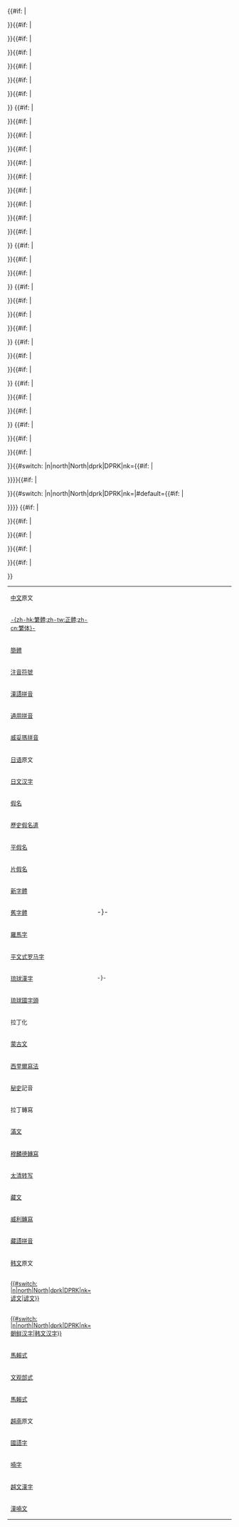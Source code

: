 <includeonly><table class="borderless" style="display:table; margin: 0; border-style:none; background: {{#if: {{{background|}}}|{{{background}}}|#FAFAFA}}; width: 100%; font-size: 90%;"><!-- 中文 -->{{#if: {{{zh-yuanwen|}}}|<tr><td style="width: 6em; text-align: left; padding: 0.2em 0.55em;">[[汉语|中文]]原文</td><td style="padding-center: 3px;">{{{zh-yuanwen}}}</td></tr>}}{{#if: {{{tradchi|}}}|<tr><td style="width: 6em; text-align: left; padding: 0.2em 0.55em;">[[繁體字|-{zh-hk:繁體;zh-tw:正體;zh-cn:繁体}-]]</td><td style="padding-center: 3px;"><big>{{lang|zh-hant|{{{tradchi}}}}}</big></td></tr>}}{{#if: {{{simpchi|}}}|<tr><td style="width: 6em; text-align: left; padding: 0.2em 0.55em;">[[简化字|簡體]]</td><td style="padding-center: 3px;"><big>{{lang|zh-hans|{{{simpchi}}}}}</big></td></tr>}}{{#if: {{{zhuyin|}}}|<tr><td style="width: 6em; text-align: left; padding: 0.2em 0.55em;">[[注音符號]]</td><td style="padding-center: 3px;">{{lang|zh-Bopo|{{{zhuyin}}}}}</td></tr>}}{{#if: {{{pinyin|}}}|<tr><td style="width: 6em; text-align: left; padding: 0.2em 0.55em;">[[汉语拼音|漢語拼音]]</td><td style="padding-center: 3px;">{{lang|zh-Latn|{{{pinyin}}}}}</td></tr>}}{{#if: {{{typy|}}}|<tr><td style="width: 6em; text-align: left; padding: 0.2em 0.55em;">[[通用拼音]]</td><td style="padding-center: 3px;">{{lang|zh-Latn|{{{typy}}}}}</td></tr>}}{{#if: {{{wg|}}}|<tr><td style="width: 6em; text-align: left; padding: 0.2em 0.55em;">[[威妥瑪拼音]]</td><td style="padding-center: 3px;">{{lang|zh-Latn|{{{wg}}}}}</td></tr>}}<!-- 日文 -->{{#if: {{{ja-yuanwen|}}}|<tr><td style="width: 6em; text-align: left; padding: 0.2em 0.55em;">[[日语]]原文</td><td style="padding-center: 3px;">{{unicode|-{{{{ja-yuanwen}}}}-}}</td></tr>}}{{#if: {{{kanji|}}}|<tr><td style="width: 6em; text-align: left; padding: 0.2em 0.55em;">[[日本汉字|日文汉字]]</td><td style="padding-center: 3px;"><big>{{lang|ja|{{{kanji}}}}}</big></td></tr>}}{{#if: {{{kana|}}}|<tr><td style="width: 6em; text-align: left; padding: 0.2em 0.55em;">[[日語假名|假名]]</td><td style="padding-center: 3px;">{{lang|ja|{{{kana}}}}}</td></tr>}}{{#if: {{{kanahist|}}}|<tr><td style="width: 6em; text-align: left; padding: 0.2em 0.55em;">[[歷史假名遣]]</td><td style="padding-center: 3px;">{{lang|ja|{{{kanahist}}}}}</td></tr>}}{{#if: {{{hiragana|}}}|<tr><td style="width: 6em; text-align: left; padding: 0.2em 0.55em;">[[平假名]]</td><td style="padding-center: 3px;">{{lang|ja|{{{hiragana}}}}}</td></tr>}}{{#if: {{{katakana|}}}|<tr><td style="width: 6em; text-align: left; padding: 0.2em 0.55em;">[[片假名]]</td><td style="padding-center: 3px;">{{lang|ja|{{{katakana}}}}}</td></tr>}}{{#if: {{{shinjitai|}}}|<tr><td style="width: 6em; text-align: left; padding: 0.2em 0.55em;">[[日本新字体<!--體-->|新字體]]</td><td style="padding-center: 3px;"><big>{{lang|ja|{{{shinjitai}}}}}</big></td></tr>}}{{#if: {{{kyujitai|}}}|<tr><td style="width: 6em; text-align: left; padding: 0.2em 0.55em;">[[舊字體]]</td><td style="padding-center: 3px;"><big><span lang="ja" style="font-feature-settings: 'trad' 1;-webkit-font-feature-settings: 'trad' 1;">-{{{{kyujitai}}}}-</span></big></td></tr>}}{{#if: {{{romaji|}}}|<tr><td style="width: 6em; text-align: left; padding: 0.2em 0.55em;">[[日<!--語羅馬-->语罗马字|羅馬字]]</td><td style="padding-center: 3px;">{{lang|ja-Latn|{{{romaji}}}}}</td></tr>}}{{#if: {{{hepburn|}}}|<tr><td style="width: 6em; text-align: left; padding: 0.2em 0.55em;">[[平文式罗马字]]</td><td style="padding-center: 3px;">{{lang|ja-Latn|{{{hepburn}}}}}</td></tr>}}<!-- 琉球文 -->{{#if: {{{ryuhanji|}}}|<tr><td style="width: 6em; text-align: left; padding: 0.2em 0.55em;">[[琉球漢字]]</td><td style="padding-center: 3px;"><span lang="ja">-{{{{ryuhanji}}}}-</span></td></tr>}}{{#if: {{{ryukana|}}}|<tr><td style="width: 6em; text-align: left; padding: 0.2em 0.55em;">[[琉球文|琉球國字頭]]</td><td style="padding-center: 3px;"><span lang="ja">{{{ryukana}}}</span></td></tr>}}{{#if: {{{ryuromaji|}}}|<tr><td style="width: 6em; text-align: left; padding: 0.2em 0.55em;">拉丁化</td><td style="padding-center: 3px;">{{lang|en|{{{ryuromaji}}}}}</td></tr>}}<!-- 蒙古文 -->{{#if: {{{mongol|}}}|<tr><td style="width: 6em; text-align: left; padding: 0.2em 0.55em;">[[蒙古字母|蒙古文]]</td><td style="padding-center: 3px;">{{MongolUnicode|lang=mn-Mong|{{{mongol}}}}}</td></tr>}}{{#if: {{{kiril|}}}|<tr><td style="width: 6em; text-align: left; padding: 0.2em 0.55em;">[[西里尔<!--爾-->字母|西里爾寫法]]</td><td style="padding-center: 3px;">{{lang|mn-Cyrl|{{{kiril}}}}}</td></tr>}}{{#if: {{{mishi|}}}|<tr><td style="width: 6em; text-align: left; padding: 0.2em 0.55em;">[[蒙古秘史|秘史]]記音</td><td style="padding-center: 3px;">{{lang|mn-Hani|{{{mishi}}}}}</td></tr>}}{{#if: {{{monglatin|}}}|<tr><td style="width: 6em; text-align: left; padding: 0.2em 0.55em;">拉丁轉寫</td><td style="padding-center: 3px;">{{lang|mn-Latn|{{{monglatin}}}}}</td></tr>}}<!-- 滿文 -->{{#if: {{{manchu|}}}|<tr><td style="width: 6em; text-align: left; padding: 0.2em 0.55em;">[[<!--滿-->满文|滿文]]</td><td style="padding-center: 3px;">{{ManchuSibeUnicode|lang=mnc-Mong|{{{manchu}}}}}</td></tr>}}{{#if: {{{mollendorff|}}}|<tr><td style="width: 6em; text-align: left; padding: 0.2em 0.55em;">[[穆麟德轉寫]]</td><td style="padding-center: 3px;">{{lang|mnc-Latn|{{{mollendorff}}}}}</td></tr>}}{{#if: {{{abkai|}}}|<tr><td style="width: 6em; text-align: left; padding: 0.2em 0.55em;">[[太清转写]]</td><td style="padding-center: 3px;">{{lang|mnc-Latn|{{{abkai}}}}}</td></tr>}}<!-- 藏文 -->{{#if: {{{tibetan|}}}|<tr><td style="width: 6em; text-align: left; padding: 0.2em 0.55em;">[[藏文字|藏文]]</td><td style="padding-center: 3px;">{{藏|-{{{{tibetan}}}}-}}</td></tr>}}{{#if: {{{wylie|}}}|<tr><td style="width: 6em; text-align: left; padding: 0.2em 0.55em;">[[藏文转写系统|威利轉寫]]</td><td style="padding-center: 3px;">{{lang|bo-Latn|{{{wylie}}}}}</td></tr>}}{{#if: {{{tibpinyin|}}}|<tr><td style="width: 6em; text-align: left; padding: 0.2em 0.55em;">[[藏语汉语拼音字母音译转写法|藏語拼音]]</td><td style="padding-center: 3px;">{{lang|bo-Latn|{{{tibpinyin}}}}}</td></tr>}}<!-- 韓文 -->{{#if: {{{ko-yuanwen|}}}|<tr><td style="width: 6em; text-align: left; padding: 0.2em 0.55em;">[[韓文 (消歧義)|韩文]]原文</td><td style="padding-center: 3px;">{{lang|ko|-{{{{ko-yuanwen}}}}-}}</td></tr>}}{{#if: {{{hangul|}}}|<tr><td style="width: 6em; text-align: left; padding: 0.2em 0.55em;">[[<!--谚-->諺文|{{#switch: {{{context|}}}|n|north|North|dprk|DPRK|nk=谚文|谚文}}]]</td><td style="padding-center: 3px;">{{lang|ko|{{{hangul}}}}}</td></tr>}}{{#if: {{{hanja|}}}|<tr><td style="width: 6em; text-align: left; padding: 0.2em 0.55em;">[[朝<!--鲜汉-->鮮漢字|{{#switch: {{{context|}}}|n|north|North|dprk|DPRK|nk=朝鲜汉字|韩文汉字}}]]</td><td style="padding-center: 3px;"><big>{{lang|ko|{{{hanja}}}}}</big></td></tr>}}{{#switch: {{{context|}}}|n|north|North|dprk|DPRK|nk={{#if: {{{mr|}}}|<tr><td style="width: 6em; text-align: left; padding: 0.2em 0.55em;">[[馬科恩-賴肖爾表記法|馬賴式]]</td><td style="padding-center: 3px;">{{lang|ko-Latn|{{{mr}}}}}</td></tr>}}}}{{#if: {{{rr|}}}|<tr><td style="width: 6em; text-align: left; padding: 0.2em 0.55em;">[[文化观光部2000年式|文观部式]]</td><td style="padding-center: 3px;">{{lang|ko-Latn|{{{rr}}}}}</td></tr>}}{{#switch: {{{context|}}}|n|north|North|dprk|DPRK|nk=|#default={{#if: {{{mr|}}}|<tr><td style="width: 6em; text-align: left; padding: 0.2em 0.55em;">[[馬科恩-賴肖爾表記法|馬賴式]]</td><td style="padding-center: 3px;">{{lang|ko-Latn|{{{mr}}}}}</td></tr>}}}}<!-- 越南文 -->{{#if: {{{vi-yuanwen|}}}|<tr><td style="width: 6em; text-align: left; padding: 0.2em 0.55em;">[[越南语|越南]]原文</td><td style="padding-center: 3px;">{{unicode|-{{{{vi-yuanwen}}}}-}}</td></tr>}}{{#if: {{{vietnamese|}}}|<tr><td style="width: 6em; text-align: left; padding: 0.2em 0.55em;">[[越南文字母|國語字]]</td><td style="padding-center: 3px;">{{lang|vi-Latn|{{{vietnamese}}}}}</td></tr>}}{{#if: {{{chunom|}}}|<tr><td style="width: 6em; text-align: left; padding: 0.2em 0.55em;">[[喃字]]</td><td style="padding-center: 3px;"><big>{{vi-nom|{{{chunom}}}}}</big></td></tr>}}{{#if: {{{hantu|}}}|<tr><td style="width: 6em; text-align: left; padding: 0.2em 0.55em;">[[儒字|越文漢字]]</td><td style="padding-center: 3px;"><big>{{vi-nom|{{{hantu}}}}}</big></td></tr>}}{{#if: {{{hannom|}}}|<tr><td style="width: 6em; text-align: left; padding: 0.2em 0.55em;">[[汉喃|漢喃文]]</td><td style="padding-center: 3px;"><big>{{vi-nom|{{{hannom}}}}}</big></td></tr>}}</td></tr></table></includeonly>